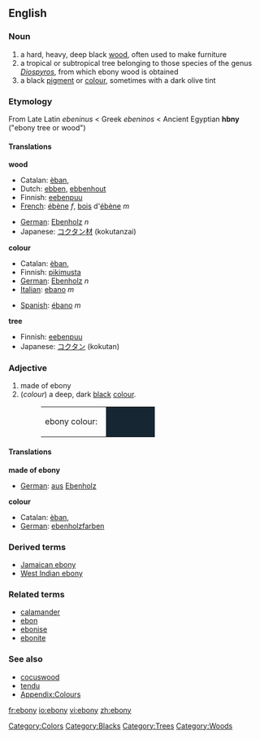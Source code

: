 {{wikipedia}}
==English==
===Noun===
#a hard, heavy, deep black [[wood]], often used to make furniture
#a tropical or subtropical tree belonging to those species of the genus ''[[Diospyros]]'', from which ebony wood is obtained
#a black [[pigment]] or [[colour]], sometimes with a dark olive tint

===Etymology===
From Late Latin ''ebeninus'' < Greek ''ebeninos'' < Ancient Egyptian '''hbny''' ("ebony tree or wood")


====Translations====
'''wood'''
{{top}}
*Catalan: [[èban]], {{m}}
*Dutch: [[ebben]], [[ebbenhout]]
*Finnish: [[eebenpuu]]
*[[French]]: [[ébène]] ''f'', [[bois]] d'[[ébène]] ''m''
{{mid}}
*[[German]]: [[Ebenholz]] ''n''
*Japanese: [[コクタン]][[材]] (kokutanzai)
{{bottom}}

'''colour'''
{{top}}
*Catalan: [[èban]], {{m}}
*Finnish: [[pikimusta]]
*[[German]]: [[Ebenholz]] ''n''
*[[Italian]]: [[ebano]] ''m'' 
{{mid}}
*[[Spanish]]: [[ébano]] ''m'' 
{{bottom}}

'''tree'''
{{top}}
*Finnish: [[eebenpuu]]
*Japanese: [[コクタン]] (kokutan)
{{mid}}
{{bottom}}

===Adjective===
#made of ebony
#(''colour'') a deep, dark [[black]] [[color|colour]].
#:<table><tr><td>ebony colour: &nbsp;</td><td bgcolor="#162632" width="80">&nbsp; </td></tr></table>

====Translations====
'''made of ebony'''
{{top}}
*[[German]]: [[aus]] [[Ebenholz]] 
{{mid}}
{{bottom}}

'''colour'''
{{top}}
*Catalan: [[èban]], {{m}}
*[[German]]: [[ebenholzfarben]] 
{{mid}}
{{bottom}}

===Derived terms===
*[[Jamaican ebony]]
*[[West Indian ebony]]

===Related terms===
*[[calamander]]
*[[ebon]]
*[[ebonise]]
*[[ebonite]]

===See also===
*[[cocuswood]]
*[[tendu]]
*[[Wiktionary_Appendix:Colours|Appendix:Colours]]

[[Category:Colors]]
[[Category:Blacks]]
[[Category:Trees]]
[[Category:Woods]]

[[fr:ebony]]
[[io:ebony]]
[[vi:ebony]]
[[zh:ebony]]